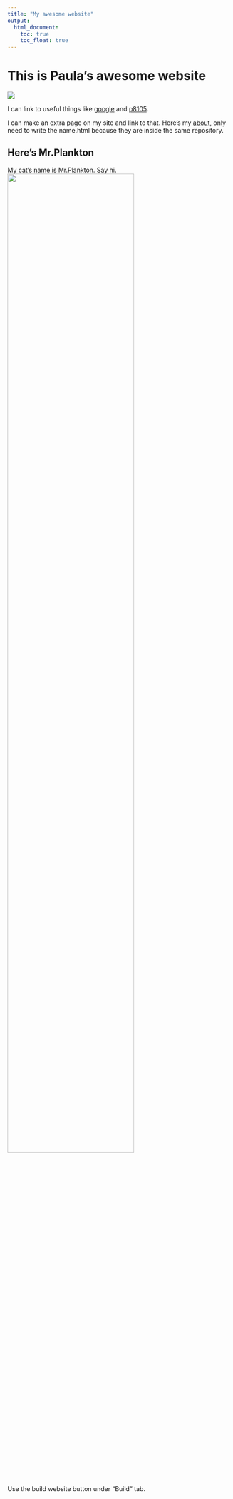 ```yaml
---
title: "My awesome website"
output: 
  html_document:
    toc: true
    toc_float: true
---
```


# This is Paula's awesome website

![](https://media.giphy.com/media/drXGoW1iudhKw/giphy.gif)

I can link to useful things like [google](https://www.google.com/) and [p8105](https://www.p8105.com/).


I can make an extra page on my site and link to that. Here's my [about](about.html), only need to write the name.html because they are inside the same repository.


## Here's Mr.Plankton

My cat's name is Mr.Plankton. Say hi.
<img src="images/IMG_3908.JPG" style="width:75%">

Use the build website button under "Build" tab.